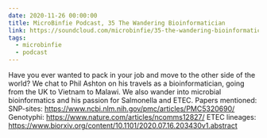 ```yaml
---
date: 2020-11-26 00:00:00
title: MicroBinfie Podcast, 35 The Wandering Bioinformatician
link: https://soundcloud.com/microbinfie/35-the-wandering-bioinformatician
tags:
  - microbinfie
  - podcast
---
```

Have you ever wanted to pack in your job and move to the other side of
the world? We chat to Phil Ashton on his travels as a
bioinformatician, going from the UK to Vietnam to Malawi. We also
wander into microbial bioinformatics and his passion for Salmonella
and ETEC.  Papers mentioned: SNP-sites:
https://www.ncbi.nlm.nih.gov/pmc/articles/PMC5320690/ Genotyphi:
https://www.nature.com/articles/ncomms12827/ ETEC lineages:
https://www.biorxiv.org/content/10.1101/2020.07.16.203430v1.abstract

